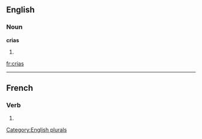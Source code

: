 
==English==

===Noun===
'''crias'''

# {{plural of|[[cria]]}}

[[Category:English plurals]]

[[fr:crias]]

----
==French==

===Verb===
{{fr-verb-form}}

# {{form of|[[second-person|Second-person]] [[singular]] [[past historic]]|[[crier#French|crier]]|lang=French}}


{{rfc-auto}}